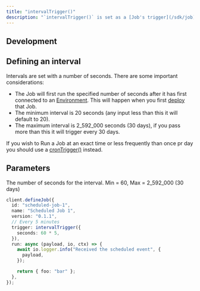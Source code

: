 ```yaml
---
title: "intervalTrigger()"
description: "`intervalTrigger()` is set as a [Job's trigger](/sdk/job) to trigger a Job at a recurring interval."
---
```


## Development

<Snippet file="scheduled-dev-warning.mdx" />

## Defining an interval

Intervals are set with a number of seconds. There are some important considerations:

- The Job will first run the specified number of seconds after it has first connected to an [Environment](/documentation/concepts/environments-endpoints). This will happen when you first [deploy](/documentation/guides/deployment) that Job.
- The minimum interval is 20 seconds (any input less than this it will default to 20).
- The maximum interval is 2_592_000 seconds (30 days), if you pass more than this it will trigger every 30 days.

If you wish to Run a Job at an exact time or less frequently than once pr day you should use a [cronTrigger()](/sdk/crontrigger) instead.

## Parameters

<ResponseField name="options" type="object" required>
  <Expandable title="options" defaultOpen>
    <ResponseField name="seconds" type="number" required>
      The number of seconds for the interval. Min = 60, Max = 2_592_000 (30 days)
    </ResponseField>
  </Expandable>
</ResponseField>

<RequestExample>

```typescript Every 5 minutes
client.defineJob({
  id: "scheduled-job-1",
  name: "Scheduled Job 1",
  version: "0.1.1",
  // Every 5 minutes
  trigger: intervalTrigger({
    seconds: 60 * 5,
  }),
  run: async (payload, io, ctx) => {
    await io.logger.info("Received the scheduled event", {
      payload,
    });

    return { foo: "bar" };
  },
});
```

</RequestExample>
